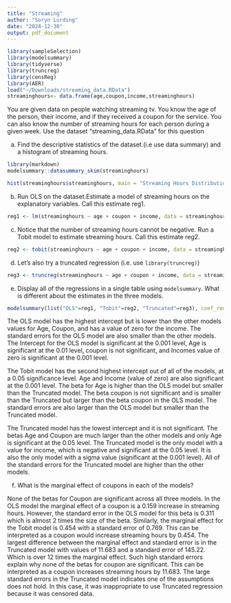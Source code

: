 ```yaml
---
title: "Streaming"
author: "Soryn Lurding"
date: "2024-12-30"
output: pdf_document
---
```

```r
library(sampleSelection)
library(modelsummary)
library(tidyverse)
library(truncreg)
library(censReg)
library(AER)
load("~/Downloads/streaming_data.RData")
streaminghours<- data.frame(age,coupon,income,streaminghours)
```


You are given data on people watching streaming tv. You know the age of the person, their income, and if they received a coupon for the service. You can also know the number of streaming hours for each person during a given week. Use the dataset "streaming_data.RData" for this question

a) Find the descriptive statistics of the dataset.(i.e use data summary) and a histogram of streaming hours. 
```r
library(markdown)
modelsummary::datasummary_skim(streaminghours)

hist(streaminghours$streaminghours, main = "Streaming Hours Distribution", xlab = "Streaming Hours", col = "pink")

```

b) Run OLS on the dataset.Estimate a model of streaming hours on the explanatory variables. Call this estimate reg1.
```r
reg1 <- lm(streaminghours ~ age + coupon + income, data = streaminghours)
```

c) Notice that the number of streaming hours cannot be negative. Run a Tobit model to estimate streaming hours. Call this estimate reg2.
```r
reg2 <- tobit(streaminghours ~ age + coupon + income, data = streaminghours)
```

d) Let's also try a truncated regression (i.e. use `library(truncreg)`)
```r
reg3 <- truncreg(streaminghours ~ age + coupon + income, data = streaminghours, point = 0, direction = "left")
```

e) Display all of the regressions in a single table using `modelsummary`. What is different about the estimates in the three models. 
```r
modelsummary(list("OLS"=reg1, "Tobit"=reg2, "Truncated"=reg3), coef_rename = c("age"="Age", "coupon"="Coupon", "income"="Income", "sigma"="Sigma"), title = "Streaming Hours Among People", stars=TRUE)
```

The OLS model has the highest intercept but is lower than the other models values for Age, Coupon, and has a value of zero for the income. The standard errors for the OLS model are also smaller than the other models. The Intercept for the OLS model is significant at the 0.001 level, Age is significant at the 0.01 level, coupon is not significant, and Incomes value of zero is significant at the 0.001 level. 

The Tobit model has the second highest intercept out of all of the models, at a 0.05 significance level. Age and Income (value of zero) are also significant at the 0.001 level. The beta for Age is higher than the OLS model but smaller than the Truncated model. The beta coupon is not significant and is smaller than the Truncated but larger than the beta coupon in the OLS model. The standard errors are also larger than the OLS model but smaller than the Truncated model.

The Truncated model has the lowest intercept and it is not significant. The betas Age and Coupon are much larger than the other models and only Age is significant at the 0.05 level. The Truncated model is the only model with a value for income, which is negative and significant at the 0.05 level. It is also the only model with a sigma value (significant at the 0.001 level). All of the standard errors for the Truncated model are higher than the other models.


f) What is the marginal effect of coupons in each of the models?

None of the betas for Coupon are significant across all three models. In the OLS model the marginal effect of a coupon is a 0.159 increase in streaming hours. However, the standard error in the OLS model for this beta is 0.311 which is almost 2 times the size of the beta. Similarly, the marginal effect for the Tobit model is 0.454 with a standard error of 0.769. This can be interpreted as a coupon would increase streaming hours by 0.454.
The largest difference between the marginal effect and standard error is in the Truncated model with values of 11.683 and a standard error of 145.22. Which is over 12 times the marginal effect. Such high standard errors explain why none of the betas for coupon are significant. This can be interpreted as a coupon increases streaming hours by 11.683.
The large standard errors in the Truncated model indicates one of the assumptions does not hold. In this case, it was inappropriate to use Truncated regression because it was censored data.